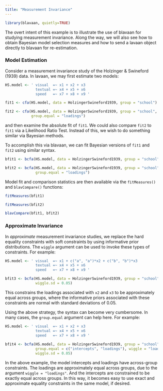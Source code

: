 ```yaml
---
title: "Measurement Invariance"
---
```


```r
library(blavaan, quietly=TRUE)
```

The overt intent of this example is to illustrate the use of blavaan for studying measurement invariance. Along the way, we will also see how to obtain Bayesian model selection measures and how to send a lavaan object directly to blavaan for re-estimation.


### Model Estimation
Consider a measurement invariance study of the Holzinger & Swineford (1939) data. In lavaan, we may first estimate two models:

```r
HS.model <- ' visual  =~ x1 + x2 + x3
              textual =~ x4 + x5 + x6
              speed   =~ x7 + x8 + x9 '

fit1 <- cfa(HS.model, data = HolzingerSwineford1939, group = "school")

fit2 <- cfa(HS.model, data = HolzingerSwineford1939, group = "school",
            group.equal = "loadings")
```
and then examine the absolute fit of `fit1`. We could also compare `fit2` to `fit1` via a Likelihood Ratio Test.  Instead of this, we wish to do something similar via Bayesian methods.

To accomplish this via blavaan, we can fit Bayesian versions of `fit1` and `fit2` using similar syntax. 
```r
bfit1 <- bcfa(HS.model, data = HolzingerSwineford1939, group = "school")

bfit2 <- bcfa(HS.model, data = HolzingerSwineford1939, group = "school", 
              group.equal = "loadings")
```

Model fit and comparison statistics are then available via the `fitMeasures()` and `blavCompare()` functions:
```r
fitMeasures(bfit1)

fitMeasures(bfit2)

blavCompare(bfit1, bfit2)
```


### Approximate Invariance
In *approximate* measurement invariance studies, we replace the hard equality constraints with soft constraints by using informative prior distributions. The `wiggle` argument can be used to invoke these types of constraints. For example:

```r
HS.model <- ' visual  =~ x1 + c("a", "a")*x2 + c("b", "b")*x3
              textual =~ x4 + x5 + x6
              speed   =~ x7 + x8 + x9 '

bfit3 <- bcfa(HS.model, data = HolzingerSwineford1939, group = "school", wiggle = c("a", "b"),
              wiggle.sd = 0.05)
```

This constrains the loadings associated with `x2` and `x3` to be approximately equal across groups, where the informative priors associated with these constraints are normal with standard deviations of 0.05.

Using the above strategy, the syntax can become very cumbersome. In many cases, the `group.equal` argument can help here. For example:

```r
HS.model <- ' visual  =~ x1 + x2 + x3
              textual =~ x4 + x5 + x6
              speed   =~ x7 + x8 + x9 '
     
bfit4 <- bcfa(HS.model, data = HolzingerSwineford1939, group = "school",
              group.equal = c("intercepts", "loadings"), wiggle = "loadings",
              wiggle.sd = 0.05)
```

In the above example, the model intercepts and loadings have across-group constraints. The loadings are approximately equal across groups, due to the argument `wiggle = "loadings"`. And the intercepts are constrained to be exactly equal across groups. In this way, it becomes easy to use exact and approximate equality constraints in the same model, if desired.
